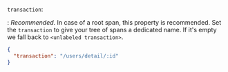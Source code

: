 `transaction`: 

: _Recommended_. In case of a root span, this property is recommended. Set the `transaction` to give your tree of spans a dedicated name. If it's empty we fall back to `<unlabeled transaction>`.

  ```json
  {
    "transaction": "/users/detail/:id"
  }
  ```